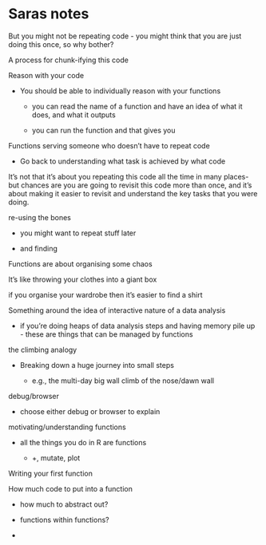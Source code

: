 # Saras notes

But you might not be repeating code - you might think that you are just
doing this once, so why bother?

A process for chunk-ifying this code

Reason with your code

-   You should be able to individually reason with your functions

    -   you can read the name of a function and have an idea of what it
        does, and what it outputs

    -   you can run the function and that gives you

Functions serving someone who doesn't have to repeat code

-   Go back to understanding what task is achieved by what code

It's not that it's about you repeating this code all the time in many
places- but chances are you are going to revisit this code more than
once, and it's about making it easier to revisit and understand the key
tasks that you were doing.

re-using the bones

-   you might want to repeat stuff later

-   and finding

Functions are about organising some chaos

It's like throwing your clothes into a giant box

if you organise your wardrobe then it's easier to find a shirt

Something around the idea of interactive nature of a data analysis

-   if you're doing heaps of data analysis steps and having memory pile
    up - these are things that can be managed by functions

the climbing analogy

-   Breaking down a huge journey into small steps

    -   e.g., the multi-day big wall climb of the nose/dawn wall

debug/browser

-   choose either debug or browser to explain

motivating/understanding functions

-   all the things you do in R are functions

    -   +, mutate, plot

Writing your first function

How much code to put into a function

-   how much to abstract out?

-   functions within functions?

-   
